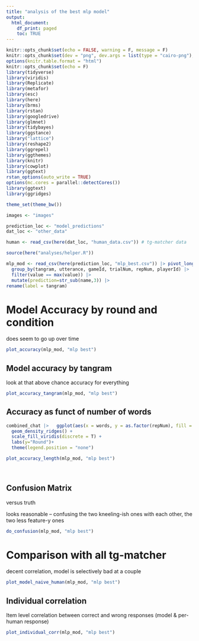 ```yaml
---
title: "analysis of the best mlp model"
output:
  html_document:
    df_print: paged
    toc: TRUE
---
```



```r
knitr::opts_chunk$set(echo = FALSE, warning = F, message = F)
knitr::opts_chunk$set(dev = "png", dev.args = list(type = "cairo-png"), fig.width = 10, fig.height = 4)
options(knitr.table.format = "html")
knitr::opts_chunk$set(echo = F)
library(tidyverse)
library(viridis)
library(Replicate)
library(metafor)
library(esc)
library(here)
library(brms)
library(rstan)
library(googledrive)
library(glmnet)
library(tidybayes)
library(ggstance)
library("lattice")
library(reshape2)
library(ggrepel)
library(ggthemes)
library(knitr)
library(cowplot)
library(ggtext)
rstan_options(auto_write = TRUE)
options(mc.cores = parallel::detectCores())
library(ggtext)
library(ggridges)

theme_set(theme_bw())

images <- "images"

prediction_loc <- "model_predictions"
dat_loc <- "other_data"

human <- read_csv(here(dat_loc, "human_data.csv")) # tg-matcher data

source(here("analyses/helper.R"))

```

```r
mlp_mod <- read_csv(here(prediction_loc, "mlp_best.csv")) |> pivot_longer(p_A:p_L) |> 
  group_by(tangram, utterance, gameId, trialNum, repNum, playerId) |> 
  filter(value == max(value)) |> 
  mutate(prediction=str_sub(name,3)) |> 
rename(label = tangram)

```

# Model Accuracy by round and condition 

does seem to go up over time

```r
plot_accuracy(mlp_mod, "mlp best")
```

## Model accuracy by tangram

look at that above chance accuracy for everything

```r
plot_accuracy_tangram(mlp_mod, "mlp best")
```

## Accuracy as funct of number of words



```r

combined_chat |>   ggplot(aes(x = words, y = as.factor(repNum), fill = as.factor(repNum))) +
  geom_density_ridges() +
  scale_fill_viridis(discrete = T) +
  labs(y="Round")+
  theme(legend.position = "none")

plot_accuracy_length(mlp_mod, "mlp best")
    
    
```

## Confusion Matrix

versus truth 

looks reasonable -- confusing the two kneeling-ish ones with each other, the two less feature-y ones

```r
do_confusion(mlp_mod, "mlp best")
```



# Comparison with all tg-matcher

decent correlation, model is selectively bad at a couple 

```r
plot_model_naive_human(mlp_mod, "mlp best")
```


## Individual correlation

Item level correlation between correct and wrong responses (model & per-human response)


```r

plot_individual_corr(mlp_mod, "mlp best")
```
